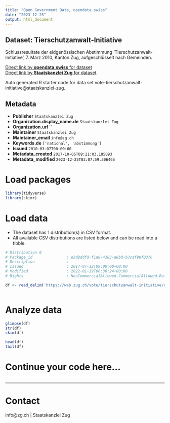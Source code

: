 ```yaml
---
title: "Open Government Data, opendata.swiss"
date: "2023-12-25"
output: html_document
---
```


## Dataset: Tierschutzanwalt-Initiative

Schlussresultate der eidgenössischen Abstimmung 'Tierschutzanwalt-Initiative', 7. März 2010, Kanton Zug, aufgeschlüsselt nach Gemeinden.

[Direct link by **opendata.swiss** for dataset](https://opendata.swiss/de/dataset/tierschutzanwalt-initiative)<br>
[Direct link by **Staatskanzlei Zug** for dataset](https://wab.zug.ch/vote/tierschutzanwalt-initiative/data)

Auto generated R starter code for data set vote-tierschutzanwalt-initiative@staatskanzlei-zug.

## Metadata

- **Publisher** `Staatskanzlei Zug`
- **Organization.display_name.de** `Staatskanzlei Zug`
- **Organization.url** ``
- **Maintainer** `Staatskanzlei Zug`
- **Maintainer_email** `info@zg.ch`
- **Keywords.de** `['national', 'abstimmung']`
- **Issued** `2010-03-07T00:00:00`
- **Metadata_created** `2017-10-05T09:21:03.185093`
- **Metadata_modified** `2023-12-25T03:07:59.306465`


# Load packages

```r

library(tidyverse)
library(skimr)

```

# Load data

-   The dataset has 1 distribution(s) in CSV format.
-   All available CSV distributions are listed below and can be read into a tibble.

```r

# Distribution 0
# Package_id               : e3d9ddfd-f1a0-4383-a8bd-b3caf98f0376
# Description              : 
# Issued                   : 2017-07-12T09:00:00+00:00
# Modified                 : 2022-01-19T06:36:24+00:00
# Rights                   : NonCommercialAllowed-CommercialAllowed-ReferenceRequired

df <- read_delim('https://wab.zug.ch/vote/tierschutzanwalt-initiative/data-csv')



```

# Analyze data

```r

glimpse(df)
str(df)
skim(df)

head(df)
tail(df)

```

# Continue your code here...

```r

```

------------------------------------------------------------------------

# Contact

info@zg.ch | Staatskanzlei Zug
